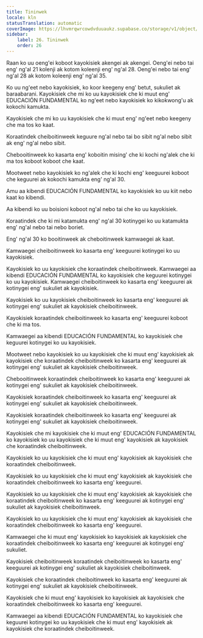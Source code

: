 ```yaml
---
title: Tininwek
locale: kln
statusTranslation: automatic
coverImage: https://lhvmrqwrcowdvduuaukz.supabase.co/storage/v1/object/public/strapi-uploads/small_cover-educacion-fundamental.webp-2d51a7828a2b1309555be27f7e2a61a0.webp
sidebar:
    label: 26. Tininwek
    order: 26
---
```

Raan ko uu oeng'ei koboot kayokisiek akengei ak akengei. Oeng'ei nebo tai eng' ng'al 21 kolenji ak kotom koleenji eng' ng'al 28. Oeng'ei nebo tai eng' ng'al 28 ak kotom koleenji eng' ng'al 35.

Ko uu ng'eet nebo kayokisiek, ko koor keegeny eng' betut, sukuliet ak baraabarani. Kayokisiek che mi ko uu kayokisiek che ki muut eng' EDUCACIÓN FUNDAMENTAL ko ng'eet nebo kayokisiek ko kikokwong'u ak kokochi kamukta.

Kayokisiek che mi ko uu kayokisiek che ki muut eng' ng'eet nebo keegeny che ma tos ko kaat.

Koraatindek cheiboitinweek keguure ng'al nebo tai bo sibit ng'al nebo sibit ak eng' ng'al nebo sibit.

Chebooitinweek ko kasarta eng' koboitin mising' che ki kochi ng'alek che ki ma tos koboot koboot che kaat.

Mootweet nebo kayokisiek ko ng'alek che ki kochi eng' keeguurei koboot che keguurei ak kokochi kamukta eng' ng'al 30.

Amu aa kibendi EDUCACIÓN FUNDAMENTAL ko kayokisiek ko uu kiit nebo kaat ko kibendi.

Aa kibendi ko uu boisioni koboot ng'al nebo tai che ko uu kayokisiek.

Koraatindek che ki mi katamukta eng' ng'al 30 kotinygei ko uu katamukta eng' ng'al nebo tai nebo boriet.

Eng' ng'al 30 ko booitinweek ak cheboitinweek kamwaegei ak kaat.

Kamwaegei cheiboitinweek ko kasarta eng' keeguurei kotinygei ko uu kayokisiek.

Kayokisiek ko uu kayokisiek che koraatindek cheiboitinweek. Kamwaegei aa kibendi EDUCACIÓN FUNDAMENTAL ko kayokisiek che keguurei kotinygei ko uu kayokisiek. Kamwaegei cheiboitinweek ko kasarta eng' keeguurei ak kotinygei eng' sukuliet ak kayokisiek.

Kayokisiek ko uu kayokisiek cheiboitinweek ko kasarta eng' keeguurei ak kotinygei eng' sukuliet ak kayokisiek cheiboitinweek.

Kayokisiek koraatindek cheiboitinweek ko kasarta eng' keeguurei koboot che ki ma tos.

Kamwaegei aa kibendi EDUCACIÓN FUNDAMENTAL ko kayokisiek che keguurei kotinygei ko uu kayokisiek.

Mootweet nebo kayokisiek ko uu kayokisiek che ki muut eng' kayokisiek ak kayokisiek che koraatindek cheiboitinweek ko kasarta eng' keeguurei ak kotinygei eng' sukuliet ak kayokisiek cheiboitinweek.

Chebooitinweek koraatindek cheiboitinweek ko kasarta eng' keeguurei ak kotinygei eng' sukuliet ak kayokisiek cheiboitinweek.

Kayokisiek koraatindek cheiboitinweek ko kasarta eng' keeguurei ak kotinygei eng' sukuliet ak kayokisiek cheiboitinweek.

Kayokisiek koraatindek cheiboitinweek ko kasarta eng' keeguurei ak kotinygei eng' sukuliet ak kayokisiek cheiboitinweek.

Kayokisiek che mi kayokisiek che ki muut eng' EDUCACIÓN FUNDAMENTAL ko kayokisiek ko uu kayokisiek che ki muut eng' kayokisiek ak kayokisiek che koraatindek cheiboitinweek.

Kayokisiek ko uu kayokisiek che ki muut eng' kayokisiek ak kayokisiek che koraatindek cheiboitinweek.

Kayokisiek ko uu kayokisiek che ki muut eng' kayokisiek ak kayokisiek che koraatindek cheiboitinweek ko kasarta eng' keeguurei.

Kayokisiek ko uu kayokisiek che ki muut eng' kayokisiek ak kayokisiek che koraatindek cheiboitinweek ko kasarta eng' keeguurei ak kotinygei eng' sukuliet ak kayokisiek cheiboitinweek.

Kayokisiek ko uu kayokisiek che ki muut eng' kayokisiek ak kayokisiek che koraatindek cheiboitinweek ko kasarta eng' keeguurei.

Kamwaegei che ki muut eng' kayokisiek ko kayokisiek ak kayokisiek che koraatindek cheiboitinweek ko kasarta eng' keeguurei ak kotinygei eng' sukuliet.

Kayokisiek cheiboitinweek koraatindek cheiboitinweek ko kasarta eng' keeguurei ak kotinygei eng' sukuliet ak kayokisiek cheiboitinweek.

Kayokisiek che koraatindek cheiboitinweek ko kasarta eng' keeguurei ak kotinygei eng' sukuliet ak kayokisiek cheiboitinweek.

Kayokisiek che ki muut eng' kayokisiek ko kayokisiek ak kayokisiek che koraatindek cheiboitinweek ko kasarta eng' keeguurei.

Kamwaegei aa kibendi EDUCACIÓN FUNDAMENTAL ko kayokisiek che keguurei kotinygei ko uu kayokisiek che ki muut eng' kayokisiek ak kayokisiek che koraatindek cheiboitinweek.


